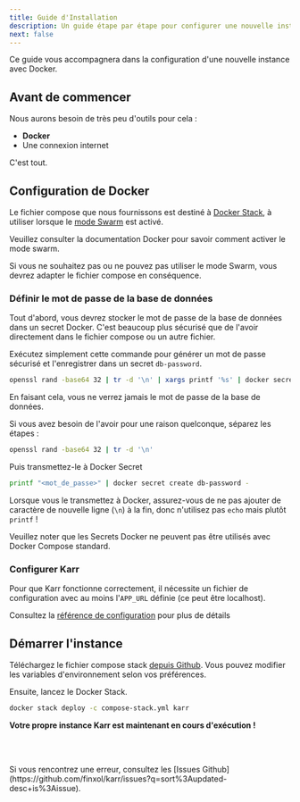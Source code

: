 ```yaml
---
title: Guide d'Installation
description: Un guide étape par étape pour configurer une nouvelle instance de Karr.
next: false
---
```



Ce guide vous accompagnera dans la configuration d'une nouvelle instance avec Docker.

## Avant de commencer

Nous aurons besoin de très peu d'outils pour cela :

- **Docker**
- Une connexion internet

C'est tout.

## Configuration de Docker

Le fichier compose que nous fournissons est destiné à [Docker Stack](https://docs.docker.com/reference/cli/docker/stack/),
à utiliser lorsque le [mode Swarm](https://docs.docker.com/engine/swarm/) est activé.

Veuillez consulter la documentation Docker pour savoir comment activer le mode swarm.

Si vous ne souhaitez pas ou ne pouvez pas utiliser le mode Swarm, vous devrez adapter le fichier compose en conséquence.

### Définir le mot de passe de la base de données

Tout d'abord, vous devrez stocker le mot de passe de la base de données dans un secret Docker.
C'est beaucoup plus sécurisé que de l'avoir directement dans le fichier compose ou un autre fichier.

Exécutez simplement cette commande pour générer un mot de passe sécurisé et l'enregistrer dans un secret `db-password`.

```sh
openssl rand -base64 32 | tr -d '\n' | xargs printf '%s' | docker secret create db-password -
```


<Aside>

En faisant cela, vous ne verrez jamais le mot de passe de la base de données.

Si vous avez besoin de l'avoir pour une raison quelconque, séparez les étapes :

```sh
openssl rand -base64 32 | tr -d '\n'
```

Puis transmettez-le à Docker Secret

```sh
printf "<mot_de_passe>" | docker secret create db-password -
```

Lorsque vous le transmettez à Docker, assurez-vous de ne pas ajouter de caractère de nouvelle ligne (`\n`) à la fin,
donc n'utilisez pas `echo` mais plutôt `printf` !

</Aside>

Veuillez noter que les Secrets Docker ne peuvent pas être utilisés avec Docker Compose standard.

### Configurer Karr

Pour que Karr fonctionne correctement, il nécessite un fichier de configuration avec au moins l'`APP_URL` définie (ce peut être localhost).

Consultez la [référence de configuration](/fr/getting-started/configuration-reference) pour plus de détails

## Démarrer l'instance

Téléchargez le fichier compose stack [depuis Github](https://raw.githubusercontent.com/finxol/karr/refs/heads/main/compose-stack.yml).
Vous pouvez modifier les variables d'environnement selon vos préférences.

Ensuite, lancez le Docker Stack.

```sh
docker stack deploy -c compose-stack.yml karr
```

**Votre propre instance Karr est maintenant en cours d'exécution !**

<br/><br/>

<Aside type="tip">
Si vous rencontrez une erreur, consultez les [Issues Github](https://github.com/finxol/karr/issues?q=sort%3Aupdated-desc+is%3Aissue).
</Aside>
